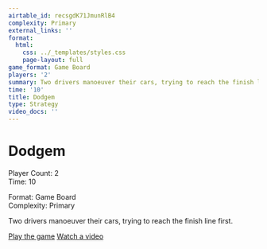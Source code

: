 ```yaml
---
airtable_id: recsgdK71JmunRlB4
complexity: Primary
external_links: ''
format:
  html:
    css: ../_templates/styles.css
    page-layout: full
game_format: Game Board
players: '2'
summary: Two drivers manoeuver their cars, trying to reach the finish line first.
time: '10'
title: Dodgem
type: Strategy
video_docs: ''
---
```


# Dodgem

:::{.game-info-box}
:::{.game-stats}
:::{.left-stats}
Player Count: 2  
Time: 10
:::
:::{.right-stats}
Format: Game Board  
Complexity: Primary
:::
:::
:::

Two drivers manoeuver their cars, trying to reach the finish line first.

:::{.game-actions}
<a href="#" class="btn btn-play"><i class="fa fa-gamepad"></i> Play the game</a>
<a href="#" class="btn btn-watch"><i class="fa fa-video"></i> Watch a video</a>
:::